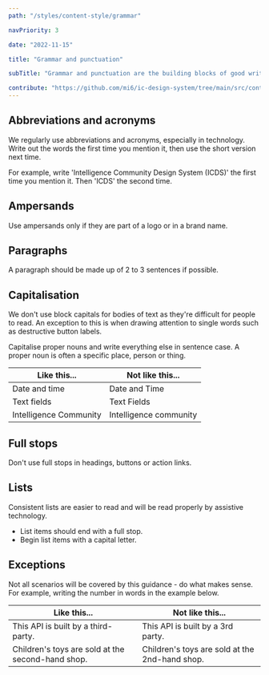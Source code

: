 ```yaml
---
path: "/styles/content-style/grammar"

navPriority: 3

date: "2022-11-15"

title: "Grammar and punctuation"

subTitle: "Grammar and punctuation are the building blocks of good writing."

contribute: "https://github.com/mi6/ic-design-system/tree/main/src/content/structured/styles/grammar.mdx"
---
```


## Abbreviations and acronyms

We regularly use abbreviations and acronyms, especially in technology. Write out the words the first time you mention it, then use the short version next time.

For example, write 'Intelligence Community Design System (ICDS)' the first time you mention it. Then 'ICDS' the second time.

## Ampersands

Use ampersands only if they are part of a logo or in a brand name.

## Paragraphs

A paragraph should be made up of 2 to 3 sentences if possible.

## Capitalisation

We don't use block capitals for bodies of text as they're difficult for people to read. An exception to this is when drawing attention to single words such as destructive button labels.

Capitalise proper nouns and write everything else in sentence case. A proper noun is often a specific place, person or thing.

| **Like this...**       | **Not like this...**   |
| ---------------------- | ---------------------- |
| Date and time          | Date and Time          |
| Text fields            | Text Fields            |
| Intelligence Community | Intelligence community |

## Full stops

Don't use full stops in headings, buttons or action links.

## Lists

Consistent lists are easier to read and will be read properly by assistive technology.

- List items should end with a full stop.
- Begin list items with a capital letter.

## Exceptions

Not all scenarios will be covered by this guidance - do what makes sense. For example, writing the number in words in the example below.

| **Like this...**                                  | **Not like this...**                           |
| ------------------------------------------------- | ---------------------------------------------- |
| This API is built by a third-party.               | This API is built by a 3rd party.              |
| Children's toys are sold at the second-hand shop. | Children's toys are sold at the 2nd-hand shop. |
